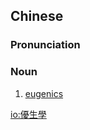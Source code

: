 {{also|优生学}}
==Chinese==
{{zh-forms|s=优生学|type=21}}

===Pronunciation===
{{zh-pron
|m=yōushēngxué
|c=jau1 sang1 hok6
|mn=iu-seng-ha̍k
|cat=n
}}

===Noun===
{{zh-noun}}

# [[eugenics]]

[[io:優生學]]